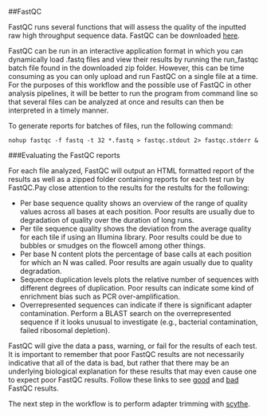 ##FastQC

FastQC runs several functions that will assess the quality of the inputted raw high throughput sequence data. FastQC can be downloaded [here][1].

FastQC can be run in an interactive application format in which you can dynamically load .fastq files and view their results by running the run_fastqc batch file found in the downloaded zip folder. However, this can be time consuming as you can only upload and run FastQC on a single file at a time. For the purposes of this workflow and the possible use of FastQC in other analysis pipelines, it will be better to run the program from command line so that several files can be analyzed at once and results can then be interpreted in a timely manner.

To generate reports for batches of files, run the following command:

```nohup fastqc -f fastq -t 32 *.fastq > fastqc.stdout 2> fastqc.stderr &```

###Evaluating the FastQC reports

For each file analyzed, FastQC will output an HTML formatted report of the results as well as a zipped folder containing reports for each test run by FastQC.Pay close attention to the results for the restults for the following:

- Per base sequence quality shows an overview of the range of quality values across all bases at each position. Poor results are usually due to degradation of quality over the duration of long runs.
- Per tile sequence quality shows the deviation from the average quality for each tile if using an Illumina library. Poor results could be due to bubbles or smudges on the flowcell among other things.
- Per base N content plots the percentage of base calls at each position for which an N was called. Poor results are again usually due to quality degradation.
- Sequence duplication levels plots the relative number of sequences with different degrees of duplication. Poor results can indicate some kind of enrichment bias such as PCR over-amplification.
- Overrepresented sequences can indicate if there is significant adapter contamination. Perform a BLAST search on the overrepresented sequence if it looks unusual to investigate (e.g., bacterial contamination, failed ribosomal depletion).

FastQC will give the data a pass, warning, or fail for the results of each test. It is important to remember that poor FastQC results are not necessarily indicative that all of the data is bad, but rather that there may be an underlying biological explanation for these results that may even cause one to expect poor FastQC results. Follow these links to see [good][2] and [bad][3] FastQC results.

The next step in the workflow is to perform adapter trimming with [scythe][4].

[1]:http://www.bioinformatics.babraham.ac.uk/projects/fastqc/
[2]:http://www.bioinformatics.babraham.ac.uk/projects/fastqc/good_sequence_short_fastqc.html
[3]:http://www.bioinformatics.babraham.ac.uk/projects/fastqc/bad_sequence_fastqc.html
[4]:https://github.com/lkomoro/RNA-Seq-Workflow/blob/master/scythe.Rmd